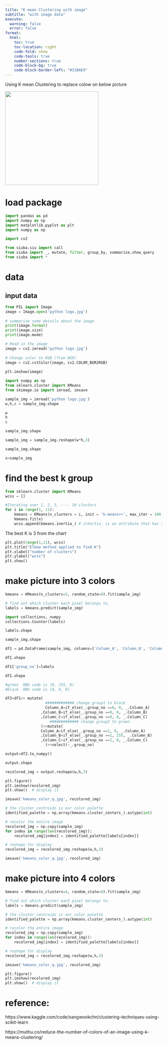 ```yaml
---
title: "K mean Clustering with image"
subtitle: "with image data"
execute:
  warning: false
  error: false
format:
  html:
    toc: true
    toc-location: right
    code-fold: show
    code-tools: true
    number-sections: true
    code-block-bg: true
    code-block-border-left: "#31BAE9"
---
```



Using K mean Clustering to replace colow on below picture


![](python logo.jpg){width="300"}

# load package

```python
import pandas as pd
import numpy as np
import matplotlib.pyplot as plt
import numpy as np

import cv2

from siuba.siu import call
from siuba import _, mutate, filter, group_by, summarize,show_query
from siuba import *

```

# data


## input data

```python

from PIL import Image
image = Image.open('python logo.jpg')
 
# summarize some details about the image
print(image.format)
print(image.size)
print(image.mode)

```



```python
# Read in the image
image = cv2.imread('python logo.jpg')
 
# Change color to RGB (from BGR)
image = cv2.cvtColor(image, cv2.COLOR_BGR2RGB)
 
plt.imshow(image)
```

```python
import numpy as np
from sklearn.cluster import KMeans
from skimage.io import imread, imsave

sample_img = imread('python logo.jpg')
w,h,c = sample_img.shape
```

```python
w
h
c
```


```python
sample_img.shape
```

```python
sample_img = sample_img.reshape(w*h,3)
```


```python
sample_img.shape
```


```python
x=sample_img
```

# find the best k group

```python
from sklearn.cluster import KMeans
wcss = []
```


```python
#Iterating over 1, 2, 3, ---- 10 clusters
for i in range(1, 11): 
    kmeans = KMeans(n_clusters = i, init = 'k-means++', max_iter = 100, n_init = 10, random_state = 0)
    kmeans.fit(x)
    wcss.append(kmeans.inertia_) # intertia_ is an attribute that has the wcss number
```
The best K is 3 from the chart
```python
plt.plot(range(1,11), wcss)
plt.title("Elbow method applied to find K")
plt.xlabel("number of clusters")
plt.ylabel("wcss")
plt.show()
```

# make picture into 3 colors

```python
kmeans = KMeans(n_clusters=3, random_state=0).fit(sample_img)
```


```python
# find out which cluster each pixel belongs to.
labels = kmeans.predict(sample_img)
```


```python
import collections, numpy
collections.Counter(labels)
```

```python
labels.shape
```

```python
sample_img.shape
```


```python
df1 = pd.DataFrame(sample_img, columns=['Column_A', 'Column_B', 'Column_C'])
```

```python
df1.shape
```

```python
df1['group_no']=labels
```

```python
df1.shape
```


```python
#green  RBG code is (0, 255, 0)
#black  RBG code is (0, 0, 0)

df2=df1>> mutate(
                  ############# change group1 to black
                  Column_A=if_else(_.group_no ==0, 0, _.Column_A)
                ,Column_B=if_else(_.group_no ==0, 0, _.Column_B)
                ,Column_C=if_else(_.group_no ==0, 0, _.Column_C)
                    ############# change group2 to green
                )>>mutate(
                Column_A=if_else(_.group_no ==1, 0, _.Column_A)
                ,Column_B=if_else(_.group_no ==1, 255, _.Column_B)
                ,Column_C=if_else(_.group_no ==1, 0, _.Column_C)
                  )>>select(~_.group_no)


```

```python
output=df2.to_numpy()
```

```python
output.shape
```

```python
recolored_img = output.reshape(w,h,3)
```


```python
plt.figure()
plt.imshow(recolored_img) 
plt.show()  # display it
```

```python
imsave('kmeans_color_q.jpg', recolored_img)
```






```python
# the cluster centroids is our color palette
identified_palette = np.array(kmeans.cluster_centers_).astype(int)

# recolor the entire image
recolored_img = np.copy(sample_img)
for index in range(len(recolored_img)):
    recolored_img[index] = identified_palette[labels[index]]
```

```python
# reshape for display
recolored_img = recolored_img.reshape(w,h,3)

imsave('kmeans_color_q.jpg', recolored_img)
```





# make picture into 4 colors
```python
kmeans = KMeans(n_clusters=4, random_state=0).fit(sample_img)
```


```python
# find out which cluster each pixel belongs to.
labels = kmeans.predict(sample_img)
```

```python
# the cluster centroids is our color palette
identified_palette = np.array(kmeans.cluster_centers_).astype(int)

# recolor the entire image
recolored_img = np.copy(sample_img)
for index in range(len(recolored_img)):
    recolored_img[index] = identified_palette[labels[index]]
```

```python
# reshape for display
recolored_img = recolored_img.reshape(w,h,3)

imsave('kmeans_color_q.jpg', recolored_img)
```

```python
plt.figure()
plt.imshow(recolored_img) 
plt.show()  # display it
```

# reference:

https://www.kaggle.com/code/sangwookchn/clustering-techniques-using-scikit-learn

https://muthu.co/reduce-the-number-of-colors-of-an-image-using-k-means-clustering/
